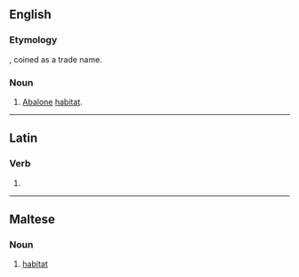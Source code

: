 ==English==

===Etymology===
{{blend|en|abalone|habitat}}, coined as a trade name.

===Noun===
{{en-noun}}

# {{lb|en|Australian}} [[abalone|Abalone]] [[habitat]].

----

==Latin==

===Verb===
{{la-verb-form|ābītat}}

# {{inflection of|ābītō||3|s|pres|act|sub|lang=la}}

----

==Maltese==

===Noun===
{{mt-noun|m}}

# [[habitat]]